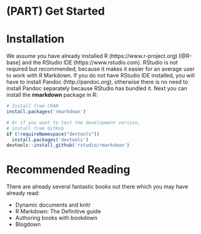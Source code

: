 \mainmatter

# (PART) Get Started {-}

# Installation

We assume you have already installed R (https://www.r-project.org) [@R-base] and the RStudio IDE (https://www.rstudio.com). RStudio is not required but recommended, because it makes it easier for an average user to work with R Markdown. If you do not have RStudio IDE installed, you will have to install Pandoc\index{Pandoc} (http://pandoc.org), otherwise there is no need to install Pandoc separately because RStudio has bundled it. Next you can install the **rmarkdown** package in R:

```r
# Install from CRAN
install.packages('rmarkdown')

# Or if you want to test the development version,
# install from GitHub
if (!requireNamespace("devtools"))
  install.packages('devtools')
devtools::install_github('rstudio/rmarkdown')
```


# Recommended Reading

There are already several fantastic books out there which you may have already read:

- Dynamic documents and knitr
- R Markdown: The Definitive guide
- Authoring books with bookdown
- Blogdown
